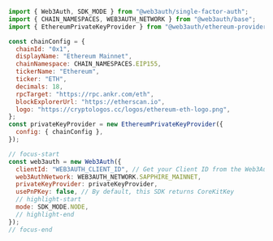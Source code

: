 ```javascript
import { Web3Auth, SDK_MODE } from "@web3auth/single-factor-auth";
import { CHAIN_NAMESPACES, WEB3AUTH_NETWORK } from "@web3auth/base";
import { EthereumPrivateKeyProvider } from "@web3auth/ethereum-provider";

const chainConfig = {
  chainId: "0x1",
  displayName: "Ethereum Mainnet",
  chainNamespace: CHAIN_NAMESPACES.EIP155,
  tickerName: "Ethereum",
  ticker: "ETH",
  decimals: 18,
  rpcTarget: "https://rpc.ankr.com/eth",
  blockExplorerUrl: "https://etherscan.io",
  logo: "https://cryptologos.cc/logos/ethereum-eth-logo.png",
};
const privateKeyProvider = new EthereumPrivateKeyProvider({
  config: { chainConfig },
});

// focus-start
const web3auth = new Web3Auth({
  clientId: "WEB3AUTH_CLIENT_ID", // Get your Client ID from the Web3Auth Dashboard
  web3AuthNetwork: WEB3AUTH_NETWORK.SAPPHIRE_MAINNET,
  privateKeyProvider: privateKeyProvider,
  usePnPKey: false, // By default, this SDK returns CoreKitKey
  // highlight-start
  mode: SDK_MODE.NODE,
  // highlight-end
});
// focus-end
```
